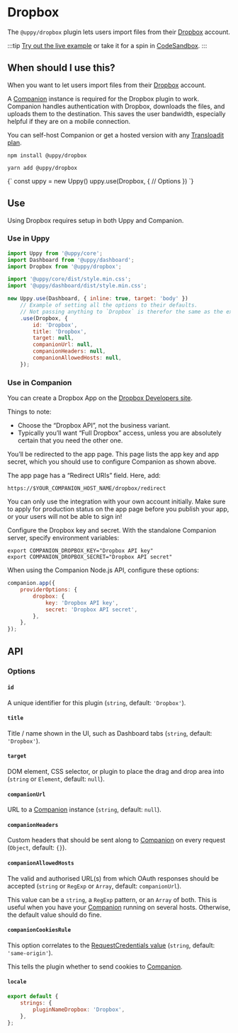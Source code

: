 

# Dropbox

The `@uppy/dropbox` plugin lets users import files from their [Dropbox](https://www.dropbox.com) account.

:::tip
[Try out the live example](/examples) or take it for a spin in [CodeSandbox](https://codesandbox.io/s/uppy-dashboard-xpxuhd).
:::

## When should I use this?

When you want to let users import files from their [Dropbox](https://www.dropbox.com) account.

A [Companion](/docs/companion) instance is required for the Dropbox plugin to work.
Companion handles authentication with Dropbox, downloads the files, and uploads them to the destination.
This saves the user bandwidth, especially helpful if they are on a mobile connection.

You can self-host Companion or get a hosted version with any [Transloadit plan](https://transloadit.com/pricing/).

<Tabs>
  <TabItem value="npm" label="NPM" default>

  ```shell
  npm install @uppy/dropbox
  ```

  </TabItem>

  <TabItem value="yarn" label="Yarn">

  ```shell
  yarn add @uppy/dropbox
  ```

  </TabItem>

  <TabItem value="cdn" label="CDN">
    <UppyCdnExample>
      {`
        const uppy = new Uppy()
        uppy.use(Dropbox, {
          // Options
        })
      `}
    </UppyCdnExample>
  </TabItem>
</Tabs>

## Use

Using Dropbox requires setup in both Uppy and Companion.

### Use in Uppy

```js {12-19} showLineNumbers
import Uppy from '@uppy/core';
import Dashboard from '@uppy/dashboard';
import Dropbox from '@uppy/dropbox';

import '@uppy/core/dist/style.min.css';
import '@uppy/dashboard/dist/style.min.css';

new Uppy.use(Dashboard, { inline: true, target: 'body' })
	// Example of setting all the options to their defaults.
	// Not passing anything to `Dropbox` is therefor the same as the example below.
	.use(Dropbox, {
		id: 'Dropbox',
		title: 'Dropbox',
		target: null,
		companionUrl: null,
		companionHeaders: null,
		companionAllowedHosts: null,
	});
```

### Use in Companion

You can create a Dropbox App on the [Dropbox Developers site](https://www.dropbox.com/developers/apps/create).

Things to note:

- Choose the “Dropbox API”, not the business variant.
- Typically you’ll want “Full Dropbox” access, unless you are absolutely certain that you need the other one.

You’ll be redirected to the app page. This page lists the app key and app secret, which you should use to configure Companion as shown above.

The app page has a “Redirect URIs” field. Here, add:

```
https://$YOUR_COMPANION_HOST_NAME/dropbox/redirect
```

You can only use the integration with your own account initially.
Make sure to apply for production status on the app page before you publish your app, or your users will not be able to sign in!

Configure the Dropbox key and secret. With the standalone Companion server, specify environment variables:

```shell
export COMPANION_DROPBOX_KEY="Dropbox API key"
export COMPANION_DROPBOX_SECRET="Dropbox API secret"
```

When using the Companion Node.js API, configure these options:

```js
companion.app({
	providerOptions: {
		dropbox: {
			key: 'Dropbox API key',
			secret: 'Dropbox API secret',
		},
	},
});
```

## API

### Options

#### `id`

A unique identifier for this plugin (`string`, default: `'Dropbox'`).

#### `title`

Title / name shown in the UI, such as Dashboard tabs (`string`, default: `'Dropbox'`).

#### `target`

DOM element, CSS selector, or plugin to place the drag and drop area into (`string` or `Element`, default: `null`).

#### `companionUrl`

URL to a [Companion](/docs/companion) instance (`string`, default: `null`).

#### `companionHeaders`

Custom headers that should be sent along to [Companion](/docs/companion) on every request (`Object`, default: `{}`).

#### `companionAllowedHosts`

The valid and authorised URL(s) from which OAuth responses should be accepted (`string` or `RegExp` or `Array`, default: `companionUrl`).

This value can be a `string`, a `RegExp` pattern, or an `Array` of both.
This is useful when you have your [Companion](/docs/companion) running on several hosts. Otherwise, the default value should do fine.

#### `companionCookiesRule`

This option correlates to the [RequestCredentials value](https://developer.mozilla.org/en-US/docs/Web/API/Request/credentials) (`string`, default: `'same-origin'`).

This tells the plugin whether to send cookies to [Companion](/docs/companion).

#### `locale`

```js
export default {
	strings: {
		pluginNameDropbox: 'Dropbox',
	},
};
```
